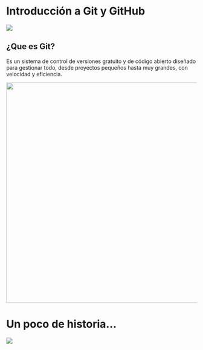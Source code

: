 # Introducción a Git y GitHub

![](images/clipboard-803379517.png)

## ¿Que es Git?

Es un sistema de control de versiones gratuito y de código abierto diseñado para gestionar todo, desde proyectos pequeños hasta muy grandes, con velocidad y eficiencia.

![](images/clipboard-4156264243.png){width="582"}

# Un poco de historia...

![](images/clipboard-936771067.png)
